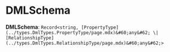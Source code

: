 
# DMLSchema

 **DMLSchema**: `Record<string, [PropertyType](../types.DmlTypes.PropertyType/page.mdx)&#60;any&#62; \| [RelationshipType](../types.DmlTypes.RelationshipType/page.mdx)&#60;any&#62;>`

